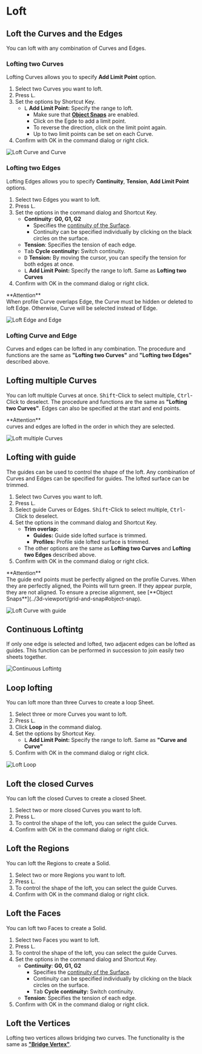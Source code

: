
<Reference shortcut="L" command="Loft" button="" />

# Loft

## Loft the Curves and the Edges

You can loft with any combination of Curves and Edges. 

### Lofting two Curves

Lofting Curves allows you to specify **Add Limit Point** option.

1. Select two Curves you want to loft.
2. Press <kbd>L</kbd>.
3. Set the options by Shortcut Key.
    - <kbd>L</kbd> **Add Limit Point:** Specify the range to loft.
        - Make sure that [**Object Snaps**](../3d-viewport/grid-and-snap#object-snap) are enabled.
        - Click on the Egde to add a limit point.
        - To reverse the direction, click on the limit point again.
        - Up to two limit points can be set on each Curve.
4. Confirm with OK in the command dialog or right click.

![Loft Curve and Curve](/img/loft-curve-and-curve.gif)

### Lofting two Edges

Lofting Edges allows you to specify **Continuity**, **Tension**, **Add Limit Point** options.

1. Select two Edges you want to loft.
2. Press <kbd>L</kbd>.
3. Set the options in the command dialog and Shortcut Key.
    - **Continuity**: **G0, G1, G2** 
        - Specifies the [continuity of the Surface](../cad-essentials/continuity-curve-and-surface).
        - Continuity can be specified individually by clicking on the black circles on the surface.
    - **Tension**: Specifies the tension of each edge.
    - <kbd>Tab</kbd> **Cycle continuity:** Switch continuity.
    - <kbd>D</kbd> **Tension:** By moving the cursor, you can specify the tension for both edges at once.
    - <kbd>L</kbd> **Add Limit Point:** Specify the range to loft. Same as **Lofting two Curves**
4. Confirm with OK in the command dialog or right click.

<Callout emoji="❗">
**Attention**<br />
When profile Curve overlaps Edge, the Curve must be hidden or deleted to loft Edge. Otherwise, Curve will be selected instead of Edge.
</Callout>

![Loft Edge and Edge](/img/loft-edge-and-edge.gif)

### Lofting Curve and Edge

Curves and edges can be lofted in any combination. The procedure and functions are the same as **"Lofting two Curves"** and **"Lofting two Edges"** described above. 

## Lofting multiple Curves

You can loft multiple Curves at once. <kbd>Shift</kbd>-Click to select multiple, <kbd>Ctrl</kbd>-Click to deselect. The procedure and functions are the same as **"Lofting two Curves"**. Edges can also be specified at the start and end points.

<Callout emoji="❗">
**Attention**<br />
curves and edges are lofted in the order in which they are selected.
</Callout>

![Loft multiple Curves](/img/loft-multiple-curves.gif)

## Lofting with guide

The guides can be used to control the shape of the loft. Any combination of Curves and Edges can be specified for guides. The lofted surface can be trimmed.

1. Select two Curves you want to loft.
2. Press <kbd>L</kbd>.
3. Select guide Curves or Edges. <kbd>Shift</kbd>-Click to select multiple, <kbd>Ctrl</kbd>-Click to deselect. 
4. Set the options in the command dialog and Shortcut Key.
    - **Trim overlap:**
        - **Guides:** Guide side lofted surface is trimmed.
        - **Profiles:** Profile side lofted surface is trimmed.
    - The other options are the same as **Lofting two Curves** and **Lofting two Edges** described above.
5. Confirm with OK in the command dialog or right click.

<Callout emoji="❗">
**Attention**<br />
The guide end points must be perfectly aligned on the profile Curves. When they are perfectly aligned, the Points will turn green. If they appear purple, they are not aligned. To ensure a precise alignment, see [**Object Snaps**](../3d-viewport/grid-and-snap#object-snap).
</Callout>

![Loft Curve with guide](/img/loft-curve-with-guide.gif)

## Continuous Loftintg

If only one edge is selected and lofted, two adjacent edges can be lofted as guides. This function can be performed in succession to join easily two sheets together.

![Continuous Loftintg](/img/loft-continuous.gif)

## Loop lofting

You can loft more than three Curves to create a loop Sheet.

1. Select three or more Curves you want to loft.
2. Press <kbd>L</kbd>.
3. Click **Loop** in the command dialog.
4. Set the options by Shortcut Key.
    - <kbd>L</kbd> **Add Limit Point:** Specify the range to loft. Same as **"Curve and Curve"**
4. Confirm with OK in the command dialog or right click.

![Loft Loop](/img/loft-loop.gif)

## Loft the closed Curves

You can loft the closed Curves to create a closed Sheet.  

1. Select two or more closed Curves you want to loft.
2. Press <kbd>L</kbd>.
3. To control the shape of the loft, you can select the guide Curves.  
4. Confirm with OK in the command dialog or right click.

## Loft the Regions

You can loft the Regions to create a Solid.

1. Select two or more Regions you want to loft.
2. Press <kbd>L</kbd>.
3. To control the shape of the loft, you can select the guide Curves.  
4. Confirm with OK in the command dialog or right click.

## Loft the Faces

You can loft two Faces to create a Solid.

1. Select two Faces you want to loft.
2. Press <kbd>L</kbd>.
3. To control the shape of the loft, you can select the guide Curves.  
4. Set the options in the command dialog and Shortcut Key.
    - **Continuity**: **G0, G1, G2** 
        - Specifies the [continuity of the Surface](../cad-essentials/continuity-curve-and-surface).
        - Continuity can be specified individually by clicking on the black circles on the surface.
        - <kbd>Tab</kbd> **Cycle continuity:** Switch continuity.
    - **Tension**: Specifies the tension of each edge.
4. Confirm with OK in the command dialog or right click.

## Loft the Vertices

Lofting two vertices allows bridging two curves. The functionality is the same as [**"Bridge Vertex"**](../sketch/bridge#bridge-vertex).
